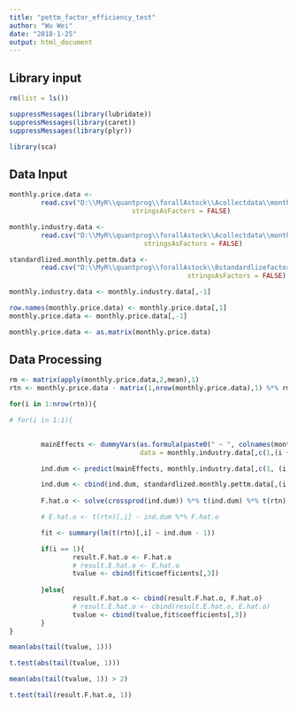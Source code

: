 ```yaml
---
title: "pettm_factor_efficiency_test"
author: "Wu Wei"
date: "2018-1-25"
output: html_document
---
```




## Library input
```r
rm(list = ls())

suppressMessages(library(lubridate))
suppressMessages(library(caret))
suppressMessages(library(plyr))

library(sca)

```

## Data Input

```r

monthly.price.data <- 
        read.csv("D:\\MyR\\quantprog\\forallAstock\\Acollectdata\\monthly.price.data.csv", 
                               stringsAsFactors = FALSE)

monthly.industry.data <- 
        read.csv("D:\\MyR\\quantprog\\forallAstock\\Acollectdata\\monthly.industry.data.csv", 
                                  stringsAsFactors = FALSE)

standardlized.monthly.pettm.data <- 
        read.csv("D:\\MyR\\quantprog\\forallAstock\\Bstandardlizefactor\\standardlized.monthly.pettm.data.csv", 
                                             stringsAsFactors = FALSE)

monthly.industry.data <- monthly.industry.data[,-1]

row.names(monthly.price.data) <- monthly.price.data[,1]
monthly.price.data <- monthly.price.data[,-1]

monthly.price.data <- as.matrix(monthly.price.data)
```


## Data Processing

```r
rm <- matrix(apply(monthly.price.data,2,mean),1)
rtn <- monthly.price.data - matrix(1,nrow(monthly.price.data),1) %*% rm


```


```r

for(i in 1:nrow(rtn)){

# for(i in 1:1){

        
        mainEffects <- dummyVars(as.formula(paste0(" ~ ", colnames(monthly.industry.data)[i + 1])),
                                 data = monthly.industry.data[,c(1,(i + 1))])

        ind.dum <- predict(mainEffects, monthly.industry.data[,c(1, (i + 1))])

        ind.dum <- cbind(ind.dum, standardlized.monthly.pettm.data[,(i + 1)])
        
        F.hat.o <- solve(crossprod(ind.dum)) %*% t(ind.dum) %*% t(rtn)[,i]

        # E.hat.o <- t(rtn)[,i] - ind.dum %*% F.hat.o

        fit <- summary(lm(t(rtn)[,i] ~ ind.dum - 1))

        if(i == 1){
                result.F.hat.o <- F.hat.o
                # result.E.hat.o <- E.hat.o
                tvalue <- cbind(fit$coefficients[,3])
                
        }else{
                result.F.hat.o <- cbind(result.F.hat.o, F.hat.o)
                # result.E.hat.o <- cbind(result.E.hat.o, E.hat.o)
                tvalue <- cbind(tvalue,fit$coefficients[,3])
        }
}

```


```r
mean(abs(tail(tvalue, 1)))

t.test(abs(tail(tvalue, 1)))
```

```r
mean(abs(tail(tvalue, 1)) > 2)

```

```r

t.test(tail(result.F.hat.o, 1))
```

